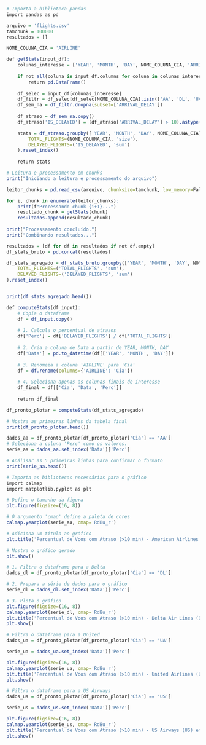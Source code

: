 ```{r}
# Importa a biblioteca pandas
import pandas as pd

arquivo = 'flights.csv'
tamchunk = 100000
resultados = []

NOME_COLUNA_CIA = 'AIRLINE'

def getStats(input_df):
    colunas_interesse = ['YEAR', 'MONTH', 'DAY', NOME_COLUNA_CIA, 'ARRIVAL_DELAY']
    
    if not all(coluna in input_df.columns for coluna in colunas_interesse):
        return pd.DataFrame()
        
    df_selec = input_df[colunas_interesse]
    df_filtr = df_selec[df_selec[NOME_COLUNA_CIA].isin(['AA', 'DL', 'UA', 'US'])]
    df_sem_na = df_filtr.dropna(subset=['ARRIVAL_DELAY'])
    
    df_atraso = df_sem_na.copy()
    df_atraso['IS_DELAYED'] = (df_atraso['ARRIVAL_DELAY'] > 10).astype(int)

    stats = df_atraso.groupby(['YEAR', 'MONTH', 'DAY', NOME_COLUNA_CIA]).agg(
        TOTAL_FLIGHTS=(NOME_COLUNA_CIA, 'size'),
        DELAYED_FLIGHTS=('IS_DELAYED', 'sum')
    ).reset_index()
    
    return stats

# Leitura e processamento em chunks
print("Iniciando a leitura e processamento do arquivo")

leitor_chunks = pd.read_csv(arquivo, chunksize=tamchunk, low_memory=False)

for i, chunk in enumerate(leitor_chunks):
    print(f"Processando chunk {i+1}...")
    resultado_chunk = getStats(chunk)
    resultados.append(resultado_chunk)
    
print("Processamento concluído.")
print("Combinando resultados...")

resultados = [df for df in resultados if not df.empty]
df_stats_bruto = pd.concat(resultados)

df_stats_agregado = df_stats_bruto.groupby(['YEAR', 'MONTH', 'DAY', NOME_COLUNA_CIA]).agg(
    TOTAL_FLIGHTS=('TOTAL_FLIGHTS', 'sum'),
    DELAYED_FLIGHTS=('DELAYED_FLIGHTS', 'sum')
).reset_index()


print(df_stats_agregado.head())

def computeStats(df_input):
    # Copia o dataframe
    df = df_input.copy()
    
    # 1. Calcula o percentual de atrasos
    df['Perc'] = df['DELAYED_FLIGHTS'] / df['TOTAL_FLIGHTS']
    
    # 2. Cria a coluna de Data a partir de YEAR, MONTH, DAY
    df['Data'] = pd.to_datetime(df[['YEAR', 'MONTH', 'DAY']])
    
    # 3. Renomeia a coluna 'AIRLINE' para 'Cia'
    df = df.rename(columns={'AIRLINE': 'Cia'})
    
    # 4. Seleciona apenas as colunas finais de interesse
    df_final = df[['Cia', 'Data', 'Perc']]
    
    return df_final

df_pronto_plotar = computeStats(df_stats_agregado)

# Mostra as primeiras linhas da tabela final
print(df_pronto_plotar.head())

dados_aa = df_pronto_plotar[df_pronto_plotar['Cia'] == 'AA']
# Seleciona a coluna 'Perc' como os valores.
serie_aa = dados_aa.set_index('Data')['Perc']

# Análisar as 5 primeiras linhas para confirmar o formato
print(serie_aa.head())

# Importa as bibliotecas necessárias para o gráfico
import calmap
import matplotlib.pyplot as plt 

# Define o tamanho da figura
plt.figure(figsize=(16, 8))

# O argumento 'cmap' define a paleta de cores
calmap.yearplot(serie_aa, cmap='RdBu_r')

# Adiciona um título ao gráfico
plt.title('Percentual de Voos com Atraso (>10 min) - American Airlines (AA) em 2015', fontsize=16)

# Mostra o gráfico gerado
plt.show()

# 1. Filtra o dataframe para a Delta
dados_dl = df_pronto_plotar[df_pronto_plotar['Cia'] == 'DL']

# 2. Prepara a série de dados para o gráfico
serie_dl = dados_dl.set_index('Data')['Perc']

# 3. Plota o gráfico
plt.figure(figsize=(16, 8)) 
calmap.yearplot(serie_dl, cmap='RdBu_r') 
plt.title('Percentual de Voos com Atraso (>10 min) - Delta Air Lines (DL) em 2015', fontsize=16) 
plt.show() 

# Filtra o dataframe para a United
dados_ua = df_pronto_plotar[df_pronto_plotar['Cia'] == 'UA']

serie_ua = dados_ua.set_index('Data')['Perc']

plt.figure(figsize=(16, 8))
calmap.yearplot(serie_ua, cmap='RdBu_r')
plt.title('Percentual de Voos com Atraso (>10 min) - United Airlines (UA) em 2015', fontsize=16)
plt.show()

# Filtra o dataframe para a US Airways
dados_us = df_pronto_plotar[df_pronto_plotar['Cia'] == 'US']

serie_us = dados_us.set_index('Data')['Perc']

plt.figure(figsize=(16, 8))
calmap.yearplot(serie_us, cmap='RdBu_r')
plt.title('Percentual de Voos com Atraso (>10 min) - US Airways (US) em 2015', fontsize=16)
plt.show()
```


